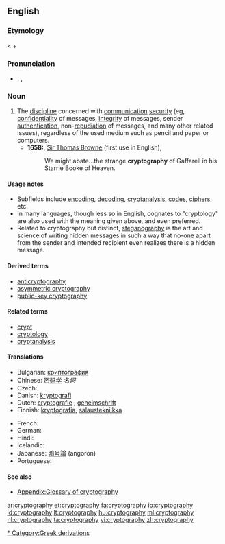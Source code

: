 ==English==
{{wikipedia}}

===Etymology===
< {{etyl|el}} {{term|κρυπτός||hidden|tr=kryptos|sc=polytonic}} + {{term|γράφειν|tr=gráphein||to [[write]]|sc=polytonic}}

===Pronunciation===
* {{enPR|krĭptŏgʹrəfē}}, {{IPA|[kɹ̥ɪpˈtʰɒgɹəfiː]|/kɹɪpˈtɒg.ɹə.fi/}}, {{SAMPA|[kr\_0Ip"t_hQgr\@fi:]|/kr\Ip.tQg.r\@.fi/}}
*: {{rhymes|ɒgrəfiː}}

===Noun===
{{en-noun|-}}

# The [[discipline]] concerned with [[communication]] [[security]] (eg, [[confidentiality]] of messages, [[integrity]] of messages, sender [[authentication]], non-[[repudiation]] of messages, and many other related issues), regardless of the used medium such as pencil and paper or computers.
#* '''1658:''', [[w:Thomas Browne|Sir Thomas Browne]] (first use in English),
#*: We might abate...the strange '''cryptography''' of Gaffarell in his Starrie Booke of Heaven.

====Usage notes====
* Subfields include [[encode|encoding]], [[decode|decoding]], [[cryptanalysis]], [[code]]s, [[cipher]]s, etc.
* In many languages, though less so in English, cognates to "cryptology" are also used with the meaning given above, and even preferred.
* Related to cryptography but distinct, [[steganography]] is the art and science of writing hidden messages in such a way that no-one apart from the sender and intended recipient even realizes there is a hidden message.

====Derived terms====
* [[anticryptography]]
* [[asymmetric cryptography]]
* [[public-key cryptography]]

====Related terms====
* [[crypt]]
* [[cryptology]]
* [[cryptanalysis]]

====Translations====
{{trans-top|discipline concerned with communication security}}
* Bulgarian: [[криптография]] {{f}}
* Chinese: [[密码学]] ''名词''
* Czech: {{t-|cs|kryptografie|f}}
* Danish: [[kryptografi]]
* Dutch: [[cryptografie]] {{n}}, [[geheimschrift]] {{f}}
* Finnish: [[kryptografia]], [[salaustekniikka]]
{{trans-mid}}
* French: {{t+|fr|cryptographie|f}}
* German: {{t+|de|Kryptographie|f}}
* Hindi: {{t|hi|गूढ़लेखन|m|tr=gudalekhan|xs=Hindi}}
* Icelandic: {{t|is|dulritunarfræði|f}}
* Japanese: [[暗号論]] (angōron)
* Portuguese: {{t+|pt|criptografia|f}}
{{trans-bottom}}

====See also====
* [[Appendix:Glossary of cryptography]]

[[Category:Cryptography|* ]]
[[Category:Greek derivations]]

[[ar:cryptography]]
[[et:cryptography]]
[[fa:cryptography]]
[[io:cryptography]]
[[id:cryptography]]
[[lt:cryptography]]
[[hu:cryptography]]
[[ml:cryptography]]
[[nl:cryptography]]
[[ta:cryptography]]
[[vi:cryptography]]
[[zh:cryptography]]